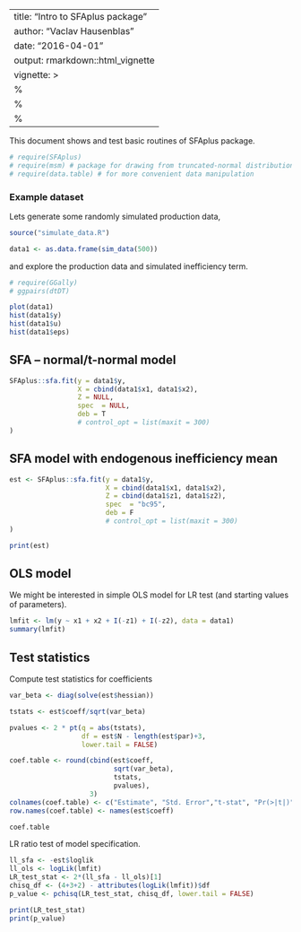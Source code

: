 ---
title: "Intro to SFAplus package"
author: "Vaclav Hausenblas"
date: "2016-04-01"
output: rmarkdown::html_vignette
vignette: >
  %\VignetteIndexEntry{Vignette Title}
  %\VignetteEngine{knitr::rmarkdown}
  %\VignetteEncoding{UTF-8}
  ---
  
  This document shows and test basic routines of SFAplus package.
  
  ```r
# require(SFAplus)
# require(msm) # package for drawing from truncated-normal distribution
# require(data.table) # for more convenient data manipulation
```


### Example dataset

Lets generate some randomly simulated production data,

```r
source("simulate_data.R")

data1 <- as.data.frame(sim_data(500))

```

and explore the production data and simulated inefficiency term.

```r
# require(GGally)
# ggpairs(dtDT)

plot(data1)
hist(data1$y)
hist(data1$u)
hist(data1$eps)

```
## SFA -- normal/t-normal model

```r

SFAplus::sfa.fit(y = data1$y,
                 X = cbind(data1$x1, data1$x2),
                 Z = NULL,       
                 spec  = NULL,
                 deb = T
                 # control_opt = list(maxit = 300)
)

```


## SFA model with endogenous inefficiency mean 

```r

est <- SFAplus::sfa.fit(y = data1$y,
                        X = cbind(data1$x1, data1$x2),
                        Z = cbind(data1$z1, data1$z2),
                        spec  = "bc95",
                        deb = F
                        # control_opt = list(maxit = 300)
)

print(est)
```


## OLS model

We might be interested in simple OLS model for LR test (and starting values of parameters).

```r

lmfit <- lm(y ~ x1 + x2 + I(-z1) + I(-z2), data = data1)
summary(lmfit)

```





<!-- # BOUNDS ------------------------------------------------------------------ -->
<!-- # set lower bounds, important for sigmas -->
<!-- lowerb <- c(-Inf, -Inf, -Inf, -Inf, -Inf, -Inf, -Inf, 0.0001, 0.0001) -->

<!-- # initpar = c(lmfit$coefficients[1:4], 0, lmfit$coefficients[5:6], 1, 1) -->
<!-- # OR -->
<!-- initpar = c(rep(0, 4+3), 1, 1) -->


<!-- # estimate by BFGS method with bounds -->
<!-- est <- optim(initpar, fn = ll, method = "BFGS", control = list(trace = F, REPORT = 1, maxit = 300), hessian = T, -->
<!--              nbeta = 4, ngamma = 3, -->
<!--              y = dtDT$y, -->
<!--              X = as.matrix(dtDT[, .(1, x1, x2, x1x2)]), -->
<!--              Z = as.matrix(dtDT[, .(1, z1, z2)])) -->
<!-- print(est) -->


## Test statistics 

Compute test statistics for coefficients
```r

var_beta <- diag(solve(est$hessian))

tstats <- est$coeff/sqrt(var_beta)

pvalues <- 2 * pt(q = abs(tstats), 
                  df = est$N - length(est$par)+3,
                  lower.tail = FALSE)

coef.table <- round(cbind(est$coeff, 
                          sqrt(var_beta), 
                          tstats, 
                          pvalues), 
                    3)
colnames(coef.table) <- c("Estimate", "Std. Error","t-stat", "Pr(>|t|)")
row.names(coef.table) <- names(est$coeff)

coef.table
```

LR ratio test of model specification.
```r
ll_sfa <- -est$loglik
ll_ols <- logLik(lmfit)
LR_test_stat <- 2*(ll_sfa - ll_ols)[1]
chisq_df <- (4+3+2) - attributes(logLik(lmfit))$df
p_value <- pchisq(LR_test_stat, chisq_df, lower.tail = FALSE)

print(LR_test_stat)
print(p_value)
```


